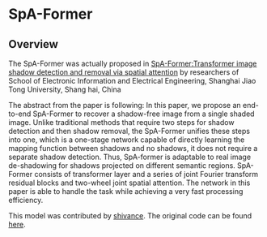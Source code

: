 <!--Copyright 2022 The HuggingFace Team. All rights reserved.
Licensed under the Apache License, Version 2.0 (the "License"); you may not use this file except in compliance with
the License. You may obtain a copy of the License at
http://www.apache.org/licenses/LICENSE-2.0
Unless required by applicable law or agreed to in writing, software distributed under the License is distributed on
an "AS IS" BASIS, WITHOUT WARRANTIES OR CONDITIONS OF ANY KIND, either express or implied. See the License for the
specific language governing permissions and limitations under the License.
-->

# SpA-Former

## Overview

The SpA-Former was actually proposed in [SpA-Former:Transformer image shadow detection and removal via spatial attention](https://arxiv.org/abs/2206.10910.pdf)
by researchers of School of Electronic Information and Electrical Engineering, Shanghai Jiao Tong University, Shang hai, China

The abstract from the paper is following:
In this paper, we propose an end-to-end SpA-Former to recover a shadow-free image from a single shaded image.
Unlike traditional methods that require two steps for shadow detection and then shadow removal, the SpA-Former unifies
these steps into one, which is a one-stage network capable of directly learning the mapping function between shadows
and no shadows, it does not require a separate shadow detection. Thus, SpA-former is adaptable to real image
de-shadowing for shadows projected on different semantic regions. SpA-Former consists of transformer layer and a series
of joint Fourier transform residual blocks and two-wheel joint spatial attention. The network in this paper is able to
handle the task while achieving a very fast processing efficiency.

This model was contributed by [shivance](https://huggingface.co/shivance). The original code can be found
[here](https://github.com/zhangbaijin/SpA-Former-shadow-removal).


